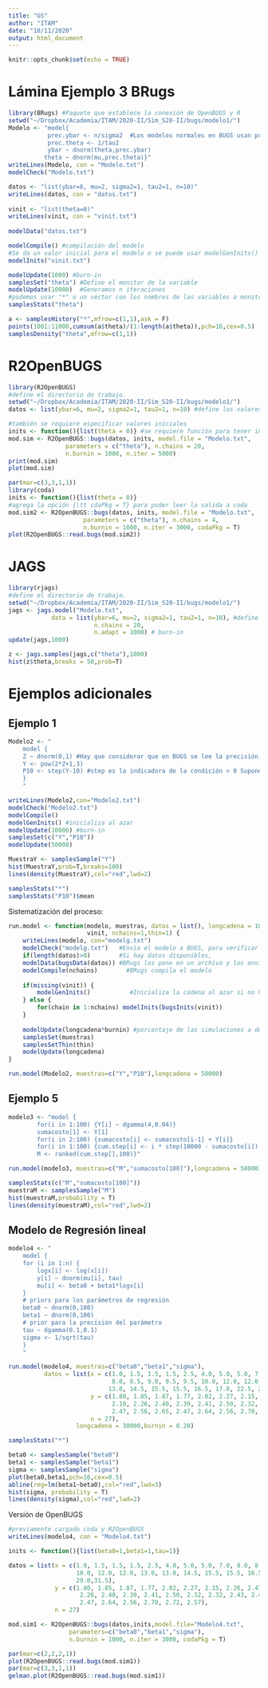 ```yaml
---
title: "GS"
author: "ITAM"
date: "10/11/2020"
output: html_document
---
```


```r
knitr::opts_chunk$set(echo = TRUE)
```


# Lámina Ejemplo 3 BRugs

```r
library(BRugs) #Paquete que establece la conexión de OpenBUGS y R
setwd("~/Dropbox/Academia/ITAM/2020-II/Sim_S20-II/bugs/modelo1/")
Modelo <- "model{
		   prec.ybar <- n/sigma2  #Los modelos normales en BUGS usan precision, no varianza
		   prec.theta <- 1/tau2  
		   ybar ~ dnorm(theta,prec.ybar)
		  theta ~ dnorm(mu,prec.theta)}"
writeLines(Modelo, con = "Modelo.txt")
modelCheck("Modelo.txt")

datos <- "list(ybar=6, mu=2, sigma2=1, tau2=1, n=10)"
writeLines(datos, con = "datos.txt")
	
vinit <- "list(theta=0)"
writeLines(vinit, con = "vinit.txt")
	
modelData("datos.txt")

modelCompile() #compilación del modelo
#Se da un valor inicial para el modelo o se puede usar modelGenInits() para valores generados
modelInits("vinit.txt") 

modelUpdate(1000) #burn-in
samplesSet("theta") #Define el monitor de la variable
modelUpdate(10000)  #Generamos n iteraciones
#podemos usar "*" o un vector con los nombres de las variables a monitorear entre comillas
samplesStats("theta") 

a <- samplesHistory("*",mfrow=c(1,1),ask = F)
points(1001:11000,cumsum(a$theta)/(1:length(a$theta)),pch=16,cex=0.5)
samplesDensity("theta",mfrow=c(1,1))
```

# R2OpenBUGS

```r
library(R2OpenBUGS) 
#define el directorio de trabajo.
setwd("~/Dropbox/Academia/ITAM/2020-II/Sim_S20-II/bugs/modelo1/") 
datos <- list(ybar=6, mu=2, sigma2=1, tau2=1, n=10) #define los valores de los datos

#también se requiere especificar valores iniciales
inits <- function(){list(theta = 0)} #se requiere función para tener inicializadas múltiples cadenas
mod.sim <- R2OpenBUGS::bugs(datos, inits, model.file = "Modelo.txt",
				parameters = c("theta"), n.chains = 20,
				n.burnin = 1000, n.iter = 5000)
print(mod.sim)
plot(mod.sim)
```

```r
par(mar=c(3,3,1,1))
library(coda)
inits <- function(){list(theta = 0)}
#agrega la opción {\tt cdaPkg = T} para poder leer la salida a coda
mod.sim2 <- R2OpenBUGS::bugs(datos, inits, model.file = "Modelo.txt",
					 parameters = c("theta"), n.chains = 4,
				     n.burnin = 1000, n.iter = 3000, codaPkg = T)
plot(R2OpenBUGS::read.bugs(mod.sim2))
```

# JAGS

```r
library(rjags) 
#define el directorio de trabajo.
setwd("~/Dropbox/Academia/ITAM/2020-II/Sim_S20-II/bugs/modelo1/") 
jags <- jags.model("Modelo.txt",
            data = list(ybar=6, mu=2, sigma2=1, tau2=1, n=10), #define los valores de los datos
                        n.chains = 20,
                        n.adapt = 1000) # burn-in
update(jags,1000)

z <- jags.samples(jags,c("theta"),1000)
hist(z$theta,breaks = 50,prob=T)
```


# Ejemplos adicionales

## Ejemplo 1
```r
Modelo2 <- "
    model {
	Z ~ dnorm(0,1) #Hay que considerar que en BUGS se lee la precisión, no la varianza
	Y <- pow(2*Z+1,3)
	P10 <- step(Y-10) #step es la indicadora de la condición > 0 Suponemos k=10
	}
	"

writeLines(Modelo2,con="Modelo2.txt")
modelCheck("Modelo2.txt")
modelCompile()
modelGenInits() #inicializa al azar
modelUpdate(10000) #burn-in
samplesSet(c("Y","P10"))
modelUpdate(50000)

MuestraY <- samplesSample("Y")
hist(MuestraY,prob=T,breaks=100)
lines(density(MuestraY),col="red",lwd=2)

samplesStats("*")
samplesStats("P10")$mean
```

Sistematización del proceso:

```r
run.model <- function(modelo, muestras, datos = list(), longcadena = 10000, burnin = 0.10,
                      vinit, nchains=1,thin=1) {
	writeLines(modelo, con="modelg.txt")
	modelCheck("modelg.txt")   #Envía el modelo a BUGS, para verificar sintaxis
	if(length(datos)>0)        #Si hay datos disponibles,
	modelData(bugsData(datos)) #BRugs los pone en un archivo y los envía a BUGS
	modelCompile(nchains)        #BRugs compila el modelo
	
	if(missing(vinit)) {
		modelGenInits()           #Inicializa la cadena al azar si no hay valores iniciales
	} else {
		for(chain in 1:nchains) modelInits(bugsInits(vinit))
	}
	
	modelUpdate(longcadena*burnin) #porcentaje de las simulaciones a descartarse 
	samplesSet(muestras)
	samplesSetThin(thin)
	modelUpdate(longcadena)
}

run.model(Modelo2, muestras=c("Y","P10"),longcadena = 50000)
```


## Ejemplo 5

```r
modelo3 <- "model {
		for(i in 1:100) {Y[i] ~ dgamma(4,0.04)}
		sumacosto[1] <- Y[1]
		for(i in 2:100) {sumacosto[i] <- sumacosto[i-1] + Y[i]}
		for(i in 1:100) {cum.step[i] <- i * step(10000 - sumacosto[i]) } #1,2,...,M,0,...
		M <- ranked(cum.step[],100)}"

run.model(modelo3, muestras=c("M","sumacosto[100]"),longcadena = 50000)

samplesStats(c("M","sumacosto[100]"))
muestraM <- samplesSample("M")
hist(muestraM,probability = T)
lines(density(muestraM),col="red",lwd=2)
```

## Modelo de Regresión lineal

```r
modelo4 <- "
    model {
	for (i in 1:n) {
		logx[i] <- log(x[i])
		y[i] ~ dnorm(mu[i], tau)
		mu[i] <- beta0 + beta1*logx[i]
	}
	# priors para los parámetros de regresión
	beta0 ~ dnorm(0,100)
	beta1 ~ dnorm(0,100)
	# prior para la precisión del parámetro
	tau ~ dgamma(0.1,0.1)
	sigma <- 1/sqrt(tau)
	}
	"

run.model(modelo4, muestras=c("beta0","beta1","sigma"), 
	      datos = list(x = c(1.0, 1.5, 1.5, 1.5, 2.5, 4.0, 5.0, 5.0, 7.0,
							 8.0, 8.5, 9.0, 9.5, 9.5, 10.0, 12.0, 12.0, 13.0,
							13.0, 14.5, 15.5, 15.5, 16.5, 17.0, 22.5, 29.0,31.5),
					   y = c(1.80, 1.85, 1.87, 1.77, 2.02, 2.27, 2.15, 2.26, 2.47,
							 2.19, 2.26, 2.40, 2.39, 2.41, 2.50, 2.32, 2.32, 2.43,
							 2.47, 2.56, 2.65, 2.47, 2.64, 2.56, 2.70, 2.72, 2.57),
					   n = 27),
				   longcadena = 30000,burnin = 0.20)

```


```r
samplesStats("*")

beta0 <- samplesSample("beta0")
beta1 <- samplesSample("beta1")
sigma <- samplesSample("sigma")
plot(beta0,beta1,pch=16,cex=0.5)
abline(reg=lm(beta1~beta0),col="red",lwd=3)
hist(sigma, probability = T)
lines(density(sigma),col="red",lwd=2)

```

Versión de OpenBUGS

```r
#previamente cargado coda y R2OpenBUGS
writeLines(modelo4, con = "Modelo4.txt")

inits <- function(){list(beta0=1,beta1=1,tau=1)}	

datos = list(x = c(1.0, 1.5, 1.5, 1.5, 2.5, 4.0, 5.0, 5.0, 7.0, 8.0, 8.5, 9.0, 9.5, 9.5,
                   10.0, 12.0, 12.0, 13.0, 13.0, 14.5, 15.5, 15.5, 16.5, 17.0, 22.5,
                   29.0,31.5), 
             y = c(1.80, 1.85, 1.87, 1.77, 2.02, 2.27, 2.15, 2.26, 2.47, 2.19,
                    2.26, 2.40, 2.39, 2.41, 2.50, 2.32, 2.32, 2.43, 2.47, 2.56, 2.65, 
                    2.47, 2.64, 2.56, 2.70, 2.72, 2.57), 
             n = 27)

mod.sim1 <- R2OpenBUGS::bugs(datos,inits,model.file="Modelo4.txt", 
                 parameters=c("beta0","beta1","sigma"),
                 n.burnin = 1000, n.iter = 3000, codaPkg = T)

par(mar=c(2,2,2,1))
plot(R2OpenBUGS::read.bugs(mod.sim1))
par(mar=c(3,3,1,1))
gelman.plot(R2OpenBUGS::read.bugs(mod.sim1))
```


